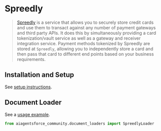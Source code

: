 # Spreedly

>[Spreedly](https://docs.spreedly.com/) is a service that allows you to securely store credit cards and use them to transact against any number of payment gateways and third party APIs. It does this by simultaneously providing a card tokenization/vault service as well as a gateway and receiver integration service. Payment methods tokenized by Spreedly are stored at `Spreedly`, allowing you to independently store a card and then pass that card to different end points based on your business requirements.
 
## Installation and Setup

See [setup instructions](/docs/integrations/document_loaders/spreedly).

## Document Loader

See a [usage example](/docs/integrations/document_loaders/spreedly).

```python
from aiagentsforce_community.document_loaders import SpreedlyLoader
```
